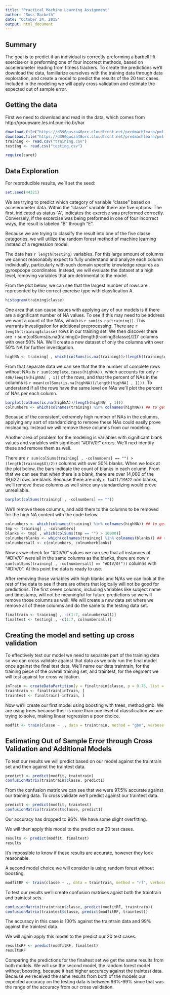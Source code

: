 ```yaml
---
title: "Practical Machine Learning Assignment"
author: "Russ Macbeth"
date: "October 24, 2015"
output: html_document
---
```


## Summary

The goal is to predict if an individual is correctly preforming a barbell lift exercise or is preforming one of four incorrect methods, based on accelerometer reading from fitness trackers. To create the predictions we'll download the data, familiarize ourselves with the training data through data exploration, and create a model to predict the results of the 20 test cases. Included in the modeling we will apply cross validation and estimate the expected out of sample error.

## Getting the data

First we need to download and read in the data, which comes from http://groupware.les.inf.puc-rio.br/har 
```r
download.file("https://d396qusza40orc.cloudfront.net/predmachlearn/pml-training.csv", "training.csv", method = "curl")
download.file("https://d396qusza40orc.cloudfront.net/predmachlearn/pml-testing.csv", "testing.csv", method = "curl")
training <- read.csv("training.csv")
testing <- read.csv("testing.csv")
```

```r
require(caret)
```
## Data Exploration

For reproducible results, we'll set the seed:
```r
set.seed(44321)
```

We are trying to predict which category of variable "classe" based on accelerometer data. Within the "classe" variable there are five options. The first, indicated as status "A", indicates the exercise was preformed correctly. Conversely, if the excercise was being preformed in one of four incorrect ways, the result is labeled "B" through "E".

Because we are trying to classify the result into one of the five classe categories, we will utilize the random forest method of machine learning instead of a regression model.

The data has `r length(testing)` variables. For this large amount of columns we cannot reasonabily expect to fully understand and analyze each column individually, particularly with such domain specific knowledge requires as gyrospcope coordinates. Instead, we will evaluate the dataset at a high level, removing variables that are detrimental to the model. 

From the plot below, we can see that the largest number of rows are represented by the correct exercise type with classfication A. 
```r
histogram(training$classe)
```

One area that can cause issues with applying any of our models is if there are a significant number of NA values. To see if this may need to be address we want a count of the NAs, which is `r sum(is.na(training))`. This warrants investigation for additional preprocessing. There are `r length(training$classe)` rows in our training set. We then discover there are `r sum(colSums(is.na(training))>(length(training$classe)/2))' columns with over 50% NA. We'll create a new dataset of only the columns with over 50% NA for further investigation. 

```r
highNA <- training[ , which(colSums(is.na(training))>(length(training$classe)/2))]
```

From that separate data we can see that the the number of complete rows without NAs is `r sum(complete.cases(highNA))`, which accounts for only `r 406/length(highNA[ , 1])` of the rows, and that the percent of NAs in the columns is `r mean(colSums(is.na(highNA))/length(highNA[ , 1]))`. To understand if all the rows have the same level on NAs we'll plot the percent of NAs per each column.

```r
barplot(colSums(is.na(highNA))/length(highNA[ , 1]))
colnumbers <- which(colnames(training) %in% colnames(highNA)) ## to get the NA columns to remove
```

Because of the consistent, extremely high number of NAs in the columns, applying any sort of standardizing to remove these NAs could easily prove misleading. Instead we will remove these columns from our modeling.

Another area of problem for the modeling is variables with significant blank values and variables with signficant "#DIV/0!" errors. We'll next identify these and remove them as well. 

There are `r sum(colSums(training[ , -colnumbers] == "") > (length(training$X)/2))` columns with over 50% blanks. When we look at the plot below, the bars indicate the count of blanks in each column. From that we can see that when there is a blank, there are over 14,000 of the 19,622 rows are blank. Because there are only `r 14411/19622` non blanks, we'll remove these columns as well since any standardizing would prove unrealiable. 

```r
barplot(colSums(training[ , -colnumbers] == ""))
```

We'll remove these columns, and add them to the columns to be removed for the high NA content with the code below.

```r
colnumbers <- which(colnames(training) %in% colnames(highNA)) ## to get the NA columns to remove
tmp <- training[ , -colnumbers]
blanks <- tmp[ , which(colSums(tmp == "") > 10000)]
colnumberblanks <- which(colnames(training) %in% colnames(blanks)) ## to get the blank columns to remove
colnumbersall <- c(colnumbers, colnumberblanks)
```

Now as we check for "#DIV/0" values we can see that all instances of "#DIV/0" were all in the same columns as the blanks, there are now `r sum(colSums(training[ , -colnumbersall] == "#DIV/0!"))` columns with "#DIV/0". At this point the data is ready to use.

After removing those variables with high blanks and N/As we can look at the rest of the data to see if there are others that logically will not be good for predictions. The first seven columns, including variables like subject name and timestamp, will not be meaningful for future predictions so we will remove those columns as well. We will create a new data set where we remove all of these columns and do the same to the testing data set.

```r
finaltrain <- training[ , -c(1:7, colnumbersall)]
finaltest <- testing[ , -c(1:7, colnumbersall)]
```

## Creating the model and setting up cross validation

To effectively test our model we need to separate part of the training data so we can cross validate against that data as we only run the final model once against the final test data. We'll name our data traintrain, for the training piece of the overall training set, and traintest, for the segment we will test against for cross validation. 

```r
inTrain <- createDataPartition(y = finaltrain$classe, p = 0.75, list = FALSE)
traintrain <- finaltrain[inTrain, ]
traintest <- finaltrain[-inTrain, ]
```

Now we'll create our first model using boosting with trees, method gmb. We are using trees because their is more than one level of classification we are trying to solve, making linear regression a poor choice.  

```r
modfit <- train(classe ~ ., data = traintrain, method = "gbm", verbose = FALSE)
```

## Estimating Out of Sample Error through Cross Validation and Additional Models

To test our results we will predict based on our model against the traintrain set and then against the traintest data.

```r
predict1 <- predict(modfit, traintrain)
confusionMatrix(traintrain$classe, predict1)
```

From the confusion matrix we can see that we were 97.5% accurate against our training data. To cross validate we'll predict against our traintest data.

```r
predict1 <- predict(modfit, traintest)
confusionMatrix(traintest$classe, predict1)
```

Our accuracy has dropped to 96%. We have some slight overfitting. 

We will then apply this model to the predict our 20 test cases. 

```r
results <- predict(modfit, finaltest)
results
```

It's impossible to know if these results are accurate, however they look reasonable. 

A second model choice we will consider is using random forest without boosting.

```r
modfitRF <- train(classe ~ ., data = traintrain, method = "rf", verbose = FALSE)
```

To test our results we'll create confusion matrixes agaist both the traintrain and traintest sets. 

```r
confusionMatrix(traintrain$classe, predict(modfitRF, traintrain))
confusionMatrix(traintest$classe, predict(modfitRF, traintest))
```

The accuracy in this case is 100% against the traintrain data and 99% against the traintest data. 

We will again apply this model to the predict our 20 test cases. 

```r
resultsRF <- predict(modfitRF, finaltest)
resultsRF
```

Comparing the predictions for the finaltest set we get the same results from both models. We will use the second model, the random forest model without boosting, because it had higher accuracy against the traintest data. Because we received the same results from both of the models our expected accuracy on the testing data is between 96%-99% since that was the range of the accuracy from our cross validation. 